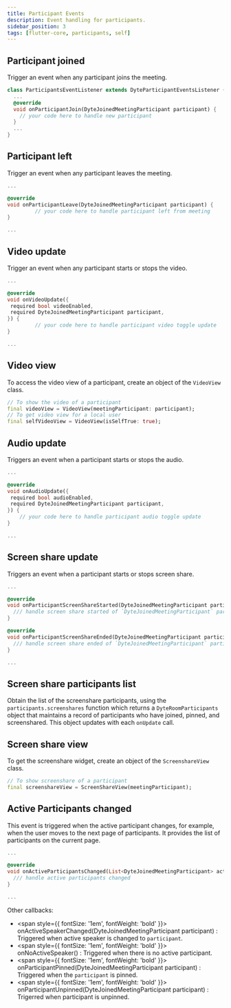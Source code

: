 ```yaml
---
title: Participant Events
description: Event handling for participants.
sidebar_position: 3
tags: [flutter-core, participants, self]
---
```


## Participant joined

Trigger an event when any participant joins the meeting.

```dart
class ParticipantsEventListener extends DyteParticipantEventsListener {
  ...
  @override
  void onParticipantJoin(DyteJoinedMeetingParticipant participant) {
    // your code here to handle new participant
  }
  ...
}
```

## Participant left

Trigger an event when any participant leaves the meeting.

```dart
...

@override
void onParticipantLeave(DyteJoinedMeetingParticipant participant) {
         // your code here to handle participant left from meeting
}

...
```

## Video update

Trigger an event when any participant starts or stops the video.

```dart
...

@override
void onVideoUpdate({
 required bool videoEnabled,
 required DyteJoinedMeetingParticipant participant,
}) {
         // your code here to handle participant video toggle update
}

...
```

## Video view

To access the video view of a participant, create an object of the `VideoView` class.

```dart
// To show the video of a participant
final videoView = VideoView(meetingParticipant: participant);
// To get video view for a local user
final selfVideoView = VideoView(isSelfTrue: true);
```

## Audio update

Triggers an event when a participant starts or stops the audio.

```dart
...

@override
void onAudioUpdate({
 required bool audioEnabled,
 required DyteJoinedMeetingParticipant participant,
}) {
    // your code here to handle participant audio toggle update
}

...
```

## Screen share update

Triggers an event when a participant starts or stops screen share.

```dart
...

@override
void onParticipantScreenShareStarted(DyteJoinedMeetingParticipant participant) {
  /// handle screen share started of `DyteJoinedMeetingParticipant` participant
}

@override
void onParticipantScreenShareEnded(DyteJoinedMeetingParticipant participant) {
  /// handle screen share ended of `DyteJoinedMeetingParticipant` participant
}

...
```

## Screen share participants list

Obtain the list of the screenshare participants, using the `participants.screenshares` function which returns a `DyteRoomParticipants` object that maintains a record of participants who have joined, pinned, and screenshared. This object updates with each `onUpdate` call.

## Screen share view

To get the screenshare widget, create an object of the `ScreenshareView` class.

```dart
// To show screenshare of a participant
final screenshareView = ScreenShareView(meetingParticipant);
```

## Active Participants changed

This event is triggered when the active participant changes, for example, when the user moves to the next page of participants. It provides the list of participants on the current page.

```dart
...

@override
void onActiveParticipantsChanged(List<DyteJoinedMeetingParticipant> active) {
  /// handle active participants changed
}

...
```

Other callbacks:

- <span style={{ fontSize: '1em', fontWeight: 'bold' }}>
    onActiveSpeakerChanged(DyteJoinedMeetingParticipant participant)
  </span>
  : Triggered when active speaker is changed to <code>participant</code>.
- <span style={{ fontSize: '1em', fontWeight: 'bold' }}>
    onNoActiveSpeaker()
  </span>
  : Triggered when there is no active participant.
- <span style={{ fontSize: '1em', fontWeight: 'bold' }}>
    onParticipantPinned(DyteJoinedMeetingParticipant participant)
  </span>
  : Triggered when the <code>participant</code> is pinned.
- <span style={{ fontSize: '1em', fontWeight: 'bold' }}>
    onParticipantUnpinned(DyteJoinedMeetingParticipant participant)
  </span>
  : Trigerred when participant is unpinned.
